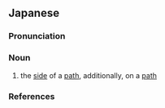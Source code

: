 ==Japanese==
{{ja-kanjitab|どう|じょう|yomi=o}}

===Pronunciation===
{{ja-pron|yomi=goon|どうじょう|acc=0|acc_ref=DJR}}

===Noun===
{{ja-noun|どうじょう|hhira=だうじやう}}

# the [[side]] of a [[path]], additionally, on a [[path]]

===References===
<references/>